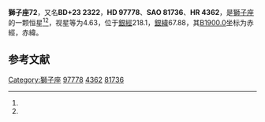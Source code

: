 {{Starbox begin
| name = 獅子座72
}}
{{Starbox observe
| epoch = [[J2000.0|J2000.0]]
| constell = [[獅子座|獅子座]]<ref name=SIMBAD>{{cite web
 | url=http://simbad.u-strasbg.fr/simbad/sim-id?Ident=HR+4362
 | title =Pulsating variable Star
 | publisher=Centre de Données astronomiques de Strasbourg
 | work=SIMBAD
 | accessdate=2012-07-13}}</ref><ref name=DATA>{{cite web
 | url=http://vizier.u-strasbg.fr/viz-bin/VizieR-5?-out.add=.&-source=5050&-corr=PK=HR&-out.max=9999&HR=4362
 | title=VizieR Detailed Page
 | accessdate=2012-07-13
 | archive-date=2016-03-05
 | archive-url=https://web.archive.org/web/20160305001755/http://vizier.u-strasbg.fr/viz-bin/VizieR-5?-out.add=.&-source=5050&-corr=PK=HR&-out.max=9999&HR=4362
 | dead-url=no
 }}</ref>
| 星官 = 
| ra = {{RA|11|15|12.2}}<ref name=SIMBAD /><ref name=DATA />
| dec = {{DEC|+23|5|44}}<ref name=SIMBAD /><ref name=DATA />
| appmag_v = 4.63<ref name=SIMBAD /><ref name=DATA />
}}
{{Starbox character
| class = M3IIb<ref name=SIMBAD /><ref name=DATA />
| b-v = 1.66<ref name=SIMBAD /><ref name=DATA />
| u-b = 1.85<ref name=SIMBAD /><ref name=DATA />
| r-i = 1.31<ref name=SIMBAD /><ref name=DATA />
| variable = 
}}
{{Starbox astrometry
| radial_v = 1.85
| prop_mo_ra = 16
| parallax = 0.01
| p_error = 
}}
{{Starbox catalog
| names =BD+23 2322，[[SAO星表|SAO]] 81736，[[HD星表|HD]] 97778，[[HR星表|HR]] 4362}}
{{Starbox reference |Simbad=HR+4362}}
{{Starbox end}}

'''獅子座72'''，又名'''BD+23 2322'''，'''HD 97778'''、'''SAO 81736'''、'''HR 4362'''，是[[獅子座|獅子座]]的一颗恒星<ref name=SIMBAD /><ref name=DATA />，视星等为4.63，位于[[銀道座標系|銀經]]218.1，[[銀道座標系|銀緯]]67.88，其[[B1900.0|B1900.0]]坐标为赤經{{RA|11|9|53.1}}，赤緯{{DEC|+23|67.88|26}}。

== 参考文献 ==
{{reflist}}

{{star-stub}}

{{獅子座恒星}}
[[Category:獅子座|Category:獅子座]]
[[Category:HD和HDE天體|97778]]
[[Category:HR天體|4362]]
[[Category:SAO天體|81736]]